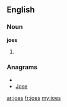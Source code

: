 ==English==

===Noun===
'''joes'''

# {{plural of|[[joe]]}}

===Anagrams===
* {{alphagram|ejos}}
* [[Jose#English|Jose]]

[[ar:joes]]
[[fr:joes]]
[[my:joes]]
